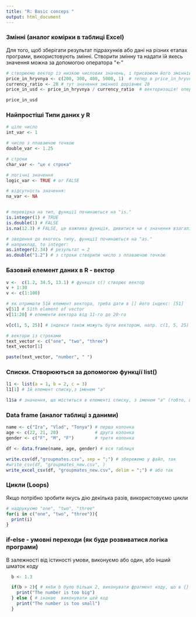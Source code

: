 ```yaml
---
title: "R: Basic conceps "
output: html_document
---
```



### Змінні (аналог комірки в таблиці Excel)
Для того, щоб зберігати результат підрахунків або дані на різних етапах програми, використовують змінні. Створити змінну та надати їй якесь значення можна за допомогою
оператора "<-"



```r
# створюємо вектор із низкою числових значень, і присвоюєм його змінній 
price_in_hryvnya <- c(200, 300, 400, 5000, 1)  # тепер в price_in_hryvnya міститься 5 чисел
currency_ratio <- 28 # тут значення змінної дорівнює 28
price_in_usd <- price_in_hryvnya / currency_ratio  # векторизація! оператор поділити ("/") застосовується одразу до всіх елементів вектору!

price_in_usd
```

### Найпростіші Типи даних у R

```r
# ціле число
int_var <- 1

# число з плаваючою точкою
double_var <- 1.25

# строки
char_var <- "це є строка"

# логічні значення
logic_var <- TRUE # or FALSE

# відсутність значення:
na_var <- NA


# перевірка на тип, функції починаються на "is."
is.integer(1) # TRUE
is.double(1) # FALSE
is.na(12.3) # FALSE, це важлива функція, дивитися чи є значення взагалі

# зведення до якогось типу, функції починаються на "as."
# наприклад, to integer:
as.integer(2.34) # результат = 2
as.double("1.2") # з строки створили число з плаваючою точкою

```



### Базовий елемент даних в R - вектор

```r
v <-  c(1.2, 34.5, 13.1) # функція c() створює вектор
v + 1:30
v <- c(1:100)

# як отримати 51й елемент вектора, треба дати в [] його індекс: [51]
v[51] # 51th element of vector
v[11:20] # елементи вектора від 11-го до 20-го 

v[c(1, 5, 25)] # індекси також можуть бути вектором, напр. c(1, 5, 25) 

# вектори із строками
text_vector <- c("one", "two", "three")
text_vector[1]

paste(text_vector, "number", " ")

```



### Списки. Створюються за допомогою функції list()

```r
l1 <- list(a = 1, b = 2, c = 3)
l1[1] # 1й елемент списку,з іменем "a"

l1$a # значення, що міститься в елементі списку, з іменем "a" (тобто, це 1)
```


### Data frame (аналог таблиці з даними)



```r
name <- c("Ira", "Vlad", "Tonya") # перша колонка
age <- c(22, 21, 20)              # друга колонка
gender <- c("F", "M", "F")        # третя колонка

df <- data.frame(name, age, gender) # вся таблиця

write.csv(df,"groupmates.csv", sep = ";") # збережемо у файл, так
#write_csv(df, "groupmates_new.csv", )
write_excel_csv(df, "groupmates_new.csv", delim = ";") # або так

```


### Цикли (Loops)
Якщо потрібно зробити якусь дію декілька разів, використовуємо цикли

```r

# надрукуємо "one", "two", "three"
for(i in c("one", "two", "three")){
  print(i)
}

```

### if-else  - умовні переходи (як буде розвиватися логіка програми)
В залежності від істиності умови, виконуємо або один, або інший шматок коду

```r

  b <- 1.3

  if(b > 2){ # якби b було більшк 2, виконувати фрагмент коду, що в {}
    print("The number is too big")
  } else { # інакше  виконувати цей код 
    print("The number is too small")
  }

```








